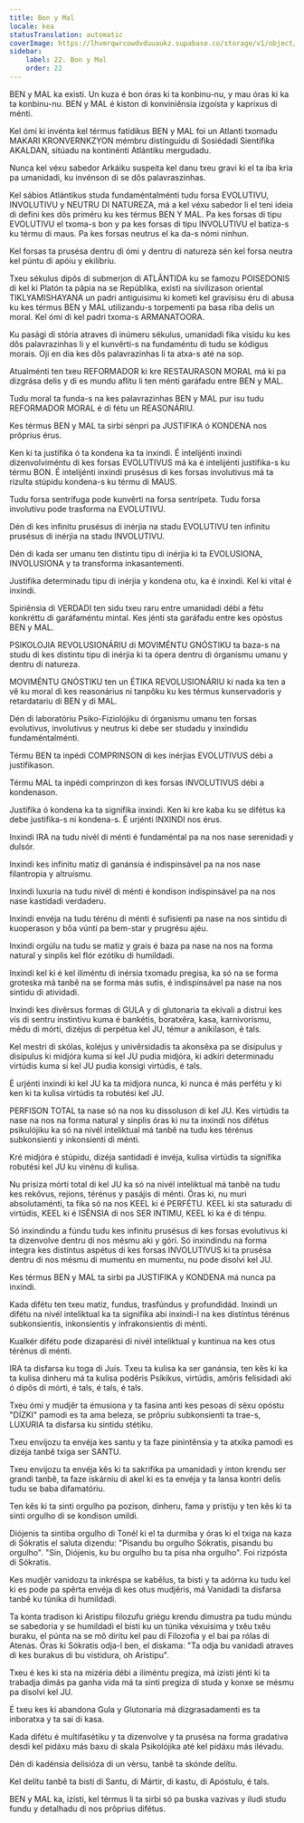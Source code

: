 ```yaml
---
title: Bon y Mal
locale: kea
statusTranslation: automatic
coverImage: https://lhvmrqwrcowdvduuaukz.supabase.co/storage/v1/object/public/strapi-uploads/small_cover-educacion-fundamental.webp-2d51a7828a2b1309555be27f7e2a61a0.webp
sidebar:
    label: 22. Bon y Mal
    order: 22
---
```

BEN y MAL ka existi. Un kuza é bon óras ki ta konbinu-nu, y mau óras ki ka ta konbinu-nu. BEN y MAL é kiston di konviniênsia izgoísta y kaprixus di ménti.

Kel ómi ki invénta kel térmus fatídikus BEN y MAL foi un Atlanti txomadu MAKARI KRONVERNKZYON mémbru distínguidu di Sosiédadi Sientífika AKALDAN, sitúadu na kontinénti Atlántiku mergudadu.

Nunca kel véxu sabedor Arkáiku suspeita kel danu txeu gravi ki el ta iba kria pa umanidadi, ku invénson di se dôs palavraszinhas.

Kel sábios Atlántikus studa fundaméntalménti tudu forsa EVOLUTIVU, INVOLUTIVU y NEUTRU DI NATUREZA, má a kel véxu sabedor li el teni ideia di defini kes dôs priméru ku kes térmus BEN Y MAL. Pa kes forsas di tipu EVOLUTIVU el txoma-s bon y pa kes forsas di tipu INVOLUTIVU el batiza-s ku térmu di maus. Pa kes forsas neutrus el ka da-s nómi ninhun.

Kel forsas ta prusésa dentru di ómi y dentru di natureza sén kel forsa neutra kel púntu di apóiu y ekilíbriu.

Txeu sékulus dipôs di submerjon di ATLÂNTIDA ku se famozu POISEDONIS di kel ki Platón ta pâpia na se Repúblika, existi na sivilizason oriental TIKLYAMISHAYANA un padri antiguisimu ki kometi kel gravísisu éru di abusa ku kes térmus BEN y MAL utilizandu-s torpementi pa basa riba delis un moral. Kel ómi di kel padri txoma-s ARMANATOORA.

Ku pasági di stória atraves di inúmeru sékulus, umanidadi fika vísidu ku kes dôs palavrazinhas li y el kunvêrti-s na fundaméntu di tudu se kódigus morais. Oji en dia kes dôs palavrazinhas li ta atxa-s até na sop.

Atualménti ten txeu REFORMADOR ki kre RESTAURASON MORAL má ki pa dizgrása delis y di es mundu aflitu li ten ménti garáfadu entre BEN y MAL.

Tudu moral ta funda-s na kes palavrazinhas BEN y MAL pur isu tudu REFORMADOR MORAL é di fétu un REASONÁRIU.

Kes térmus BEN y MAL ta sirbi sénpri pa JUSTIFIKA ó KONDENA nos prôprius érus.

Ken ki ta justifika ó ta kondena ka ta inxindi. É intelijénti inxindi dizenvolviméntu di kes forsas EVOLUTIVUS má ka é intelijénti justifika-s ku térmu BON. É intelijénti inxindi prusésus di kes forsas involutivus má ta rizulta stúpidu kondena-s ku térmu di MAUS.

Tudu forsa sentrífuga pode kunvêrti na forsa sentrípeta. Tudu forsa involutivu pode trasforma na EVOLUTIVU.

Dén di kes infinitu prusésus di inérjia na stadu EVOLUTIVU ten infinitu prusésus di inérjia na stadu INVOLUTIVU.

Dén di kada ser umanu ten distintu tipu di inérjia ki ta EVOLUSIONA, INVOLUSIONA y ta transforma inkasantementi.

Justifika determinadu tipu di inérjia y kondena otu, ka é inxindi. Kel ki vital é inxindi.

Spiriênsia di VERDADI ten sidu txeu raru entre umanidadi débi a fétu konkréttu di garáfaméntu mintal. Kes jénti sta garáfadu entre kes opóstus BEN y MAL.

PSIKOLOJIA REVOLUSIONÁRIU di MOVIMÉNTU GNÓSTIKU ta baza-s na studu di kes distintu tipu di inérjia ki ta ópera dentru di órganismu umanu y dentru di natureza.

MOVIMÉNTU GNÓSTIKU ten un ÉTIKA REVOLUSIONÁRIU ki nada ka ten a vê ku moral di kes reasonárius ni tanpôku ku kes térmus kunservadoris y retardatariu di BEN y di MAL.

Dén di laboratóriu Psiko-Fiziolójiku di órganismu umanu ten forsas evolutivus, involutivus y neutrus ki debe ser studadu y inxindidu fundaméntalménti.

Térmu BEN ta inpédi COMPRINSON di kes inérjias EVOLUTIVUS débi a justifikason.

Térmu MAL ta inpédi comprinzon di kes forsas INVOLUTIVUS débi a kondenason.

Justifika ó kondena ka ta signifika inxindi. Ken ki kre kaba ku se difétus ka debe justifika-s ni kondena-s. É urjénti INXINDI nos érus.

Inxindi IRA na tudu nivél di ménti é fundaméntal pa na nos nase serenidadi y dulsór.

Inxindi kes infinitu matiz di ganánsia é indispinsável pa na nos nase filantropia y altruísmu.

Inxindi luxuria na tudu nivél di ménti é kondison indispinsável pa na nos nase kastidadi verdaderu.

Inxindi envéja na tudu térénu di ménti é sufisienti pa nase na nos sintidu di kuoperason y bôa vúnti pa bem-star y prugrésu ajéu.

Inxindi orgúlu na tudu se matiz y grais é baza pa nase na nos na forma natural y sinplis kel flór ezótiku di humildadi.

Inxindi kel ki é kel iliméntu di inérsia txomadu pregisa, ka só na se forma groteska má tanbê na se forma más sutis, é indispinsável pa nase na nos sintidu di atividadi.

Inxindi kes divêrsus formas di GULA y di glutonaria ta ekívali a distrui kes vís di sentru instintivu kuma é bankétis, boratxêra, kasa, karnivorísmu, mêdu di mórti, dizéjus di perpétua kel JU, témur a anikilason, é tals.

Kel mestri di skólas, koléjus y univêrsidadis ta akonsêxa pa se disípulus y disípulus ki midjóra kuma si kel JU pudia midjóra, ki adkíri determinadu virtúdis kuma si kel JU pudia konsigi virtúdis, é tals.

É urjénti inxindi ki kel JU ka ta midjora nunca, ki nunca é más perfétu y ki ken ki ta kulisa virtúdis ta robutési kel JU.

PERFISON TOTAL ta nase só na nos ku dissoluson di kel JU. Kes virtúdis ta nase na nos na forma natural y sinplis óras ki nu ta inxindi nos difétus psikulójiku ka só na nivél inteliktual má tanbê na tudu kes térénus subkonsienti y inkonsienti di ménti.

Kré midjóra é stúpidu, dizéja santidadi é invéja, kulisa virtúdis ta signifika robutési kel JU ku vinénu di kulisa.

Nu prisiza mórti total di kel JU ka só na nivél inteliktual má tanbê na tudu kes rekôvus, rejions, térénus y pasájis di ménti. Óras ki, nu muri absolutaménti, ta fika só na nos KEEL ki é PERFÉTU. KEEL ki sta saturadu di virtúdis, KEEL ki é ISÊNSIA di nos SER INTIMU, KEEL ki ka é di ténpu.

Só inxindindu a fúndu tudu kes infinitu prusésus di kes forsas evolutivus ki ta dizenvolve dentru di nos mésmu aki y góri. Só inxindindu na forma íntegra kes distíntus aspétus di kes forsas INVOLUTIVUS ki ta prusésa dentru di nos mésmu di mumentu en mumentu, nu pode disolvi kel JU.

Kes térmus BEN y MAL ta sirbi pa JUSTIFIKA y KONDENA má nunca pa inxindi.

Kada difétu ten txeu matiz, fundus, trasfúndus y profundidád. Inxindi un difétu na nivél inteliktual ka ta signifika abi inxindi-l na kes distíntus térénus subkonsientis, inkonsientis y infrakonsientis di ménti.

Kualkér difétu pode dizaparési di nivél inteliktual y kuntinua na kes otus térénus di ménti.

IRA ta disfarsa ku toga di Juís. Txeu ta kulisa ka ser ganánsia, ten kês ki ka ta kulisa dinheru má ta kulisa podêris Psíkikus, virtúdis, amôris felisidadi aki ó dipôs di mórti, é tals, é tals, é tals.

Txeu ómi y mudjêr ta émusiona y ta fasina anti kes pesoas di sèxu opóstu "DÍZKI" pamodi es ta ama beleza, se prôpriu subkonsienti ta trae-s, LUXURIA ta disfarsa ku sintidu stétiku.

Txeu envijozu ta envéja kes santu y ta faze pinintênsia y ta atxika pamodi es dizéja tanbê txiga ser SANTU.

Txeu envijozu ta envéja kês ki ta sakrifika pa umanidadi y inton krendu ser grandi tanbê, ta faze iskárniu di akel ki es ta envéja y ta lansa kontri delis tudu se baba difamatóriu.

Ten kês ki ta sinti orgulho pa pozison, dinheru, fama y prístiju y ten kês ki ta sinti orgulho di se kondison umildi.

Diójenis ta sintiba orgulho di Tonél ki el ta durmiba y óras ki el txiga na kaza di Sókratis el saluta dizendu: "Pisandu bu orgulho Sókratis, pisandu bu orgulho". "Sin, Diójenis, ku bu orgulho bu ta pisa nha orgulho". Foi rizpósta di Sókratis.

Kes mudjêr vanidozu ta inkréspa se kabêlus, ta bisti y ta adórna ku tudu kel ki es pode pa spêrta envéja di kes otus mudjêris, má Vanidadi ta disfarsa tanbê ku túnika di humildadi.

Ta konta tradison ki Aristipu filozufu griégu krendu dimustra pa tudu múndu se sabedoria y se humildadi el bisti ku un túnika véxuisima y txêu txêu buraku, el púnta na se mô diritu kel pau di Filozofia y el bai pa rólas di Atenas. Óras ki Sókratis odja-l ben, el diskama: "Ta odja bu vanidadi atraves di kes burakus di bu vistidura, oh Aristipu".

Txeu é kes ki sta na mizéria débi a iliméntu pregiza, má izísti jénti ki ta trabadja dimás pa ganha vida má ta sinti pregiza di studa y konxe se mésmu pa disolvi kel JU.

É txeu kes ki abandona Gula y Glutonaria má dizgrasadamenti es ta inboratxa y ta sai di kasa.

Kada difétu é multifasétiku y ta dizenvolve y ta prusésa na forma gradativa desdi kel pidáxu más baxu di skala Psikolójika até kel pidáxu más ilévadu.

Dén di kadénsia delisióza di un vèrsu, tanbê ta skónde delítu.

Kel delítu tanbê ta bisti di Santu, di Mártir, di kastu, di Apóstulu, é tals.

BEN y MAL ka, izísti, kel térmus li ta sirbi só pa buska vazivas y iludi studu fundu y detalhadu di nos prôprius difétus.

